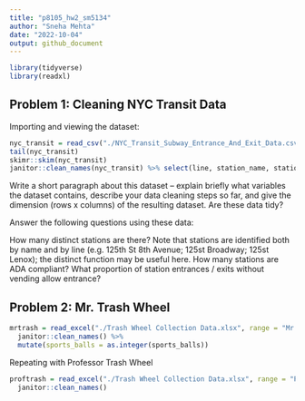 ```yaml
---
title: "p8105_hw2_sm5134"
author: "Sneha Mehta"
date: "2022-10-04"
output: github_document
---
```


```r
library(tidyverse)
library(readxl)
```

## Problem 1: Cleaning NYC Transit Data
Importing and viewing the dataset:
```r
nyc_transit = read_csv("./NYC_Transit_Subway_Entrance_And_Exit_Data.csv")
tail(nyc_transit)
skimr::skim(nyc_transit)
janitor::clean_names(nyc_transit) %>% select(line, station_name, station_latitude, station_longitude, starts_with("route"), entrance_type, entry, exit_only, ada) %>% mutate(entry = ifelse(entry == "YES", TRUE, FALSE))
```


Write a short paragraph about this dataset – explain briefly what variables the dataset contains, describe your data cleaning steps so far, and give the dimension (rows x columns) of the resulting dataset. Are these data tidy?

Answer the following questions using these data:

How many distinct stations are there? Note that stations are identified both by name and by line (e.g. 125th St 8th Avenue; 125st Broadway; 125st Lenox); the distinct function may be useful here.
How many stations are ADA compliant?
What proportion of station entrances / exits without vending allow entrance? 

## Problem 2: Mr. Trash Wheel
```r
mrtrash = read_excel("./Trash Wheel Collection Data.xlsx", range = "Mr. Trash Wheel!A2:N549") %>% 
  janitor::clean_names() %>% 
  mutate(sports_balls = as.integer(sports_balls))
```

Repeating with Professor Trash Wheel
```r
proftrash = read_excel("./Trash Wheel Collection Data.xlsx", range = "Professor Trash Wheel!A2:M96") %>% 
  janitor::clean_names()
```

